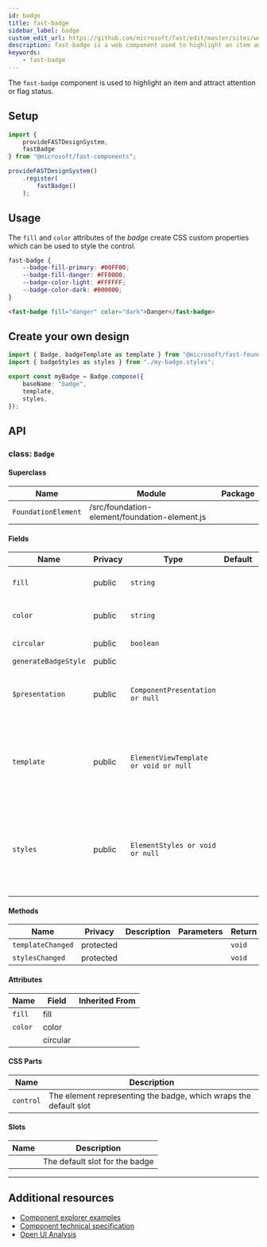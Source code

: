 ```yaml
---
id: badge
title: fast-badge
sidebar_label: badge
custom_edit_url: https://github.com/microsoft/fast/edit/master/sites/website/versioned_docs/version-legacy/components/fast-badge.mdx
description: fast-badge is a web component used to highlight an item and attract attention or flag status.
keywords:
    - fast-badge
---
```


The `fast-badge` component is used to highlight an item and attract attention or flag status.

## Setup

```ts
import {
    provideFASTDesignSystem,
    fastBadge
} from "@microsoft/fast-components";

provideFASTDesignSystem()
    .register(
        fastBadge()
    );
```

## Usage

The `fill` and `color` attributes of the *badge* create CSS custom properties which can be used to style the control.

```css
fast-badge {
    --badge-fill-primary: #00FF00;
    --badge-fill-danger: #FF0000;
    --badge-color-light: #FFFFFF;
    --badge-color-dark: #000000;
}
```

```html live
<fast-badge fill="danger" color="dark">Danger</fast-badge>
```

## Create your own design

```ts
import { Badge, badgeTemplate as template } from "@microsoft/fast-foundation";
import { badgeStyles as styles } from "./my-badge.styles";

export const myBadge = Badge.compose({
    baseName: "badge",
    template,
    styles,
});
```

## API



### class: `Badge`

#### Superclass

| Name                | Module                                        | Package |
| ------------------- | --------------------------------------------- | ------- |
| `FoundationElement` | /src/foundation-element/foundation-element.js |         |

#### Fields

| Name                 | Privacy | Type                                  | Default | Description                                                                                                                                                                         | Inherited From    |
| -------------------- | ------- | ------------------------------------- | ------- | ----------------------------------------------------------------------------------------------------------------------------------------------------------------------------------- | ----------------- |
| `fill`               | public  | `string`                              |         | Indicates the badge should have a filled style.                                                                                                                                     |                   |
| `color`              | public  | `string`                              |         | Indicates the badge should have a filled style.                                                                                                                                     |                   |
| `circular`           | public  | `boolean`                             |         | Indicates the element should be circular                                                                                                                                            |                   |
| `generateBadgeStyle` | public  |                                       |         |                                                                                                                                                                                     |                   |
| `$presentation`      | public  | `ComponentPresentation or null`       |         | A property which resolves the ComponentPresentation instance for the current component.                                                                                             | FoundationElement |
| `template`           | public  | `ElementViewTemplate or void or null` |         | Sets the template of the element instance. When undefined, the element will attempt to resolve the template from the associated presentation or custom element definition.          | FoundationElement |
| `styles`             | public  | `ElementStyles or void or null`       |         | Sets the default styles for the element instance. When undefined, the element will attempt to resolve default styles from the associated presentation or custom element definition. | FoundationElement |

#### Methods

| Name              | Privacy   | Description | Parameters | Return | Inherited From    |
| ----------------- | --------- | ----------- | ---------- | ------ | ----------------- |
| `templateChanged` | protected |             |            | `void` | FoundationElement |
| `stylesChanged`   | protected |             |            | `void` | FoundationElement |

#### Attributes

| Name    | Field    | Inherited From |
| ------- | -------- | -------------- |
| `fill`  | fill     |                |
| `color` | color    |                |
|         | circular |                |

#### CSS Parts

| Name      | Description                                                      |
| --------- | ---------------------------------------------------------------- |
| `control` | The element representing the badge, which wraps the default slot |

#### Slots

| Name | Description                    |
| ---- | ------------------------------ |
|      | The default slot for the badge |

<hr/>


## Additional resources

* [Component explorer examples](https://explore.fast.design/components/fast-badge)
* [Component technical specification](https://github.com/microsoft/fast/blob/master/packages/web-components/fast-foundation/src/badge/badge.spec.md)
* [Open UI Analysis](https://open-ui.org/components/badge.research)
